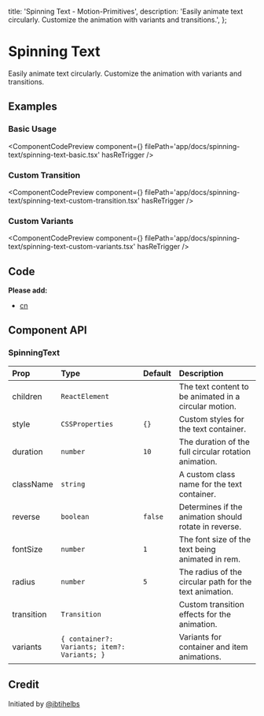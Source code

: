   title: 'Spinning Text - Motion-Primitives',
  description:
    'Easily animate text circularly. Customize the animation with variants and transitions.',
};


# Spinning Text

Easily animate text circularly. Customize the animation with variants and transitions.

## Examples

### Basic Usage

<ComponentCodePreview
  component={<SpinningTextBasic />}
  filePath='app/docs/spinning-text/spinning-text-basic.tsx'
  hasReTrigger
/>

### Custom Transition

<ComponentCodePreview
  component={<SpinningTextCustomTransition />}
  filePath='app/docs/spinning-text/spinning-text-custom-transition.tsx'
  hasReTrigger
/>

### Custom Variants

<ComponentCodePreview
  component={<SpinningTextCustomVariants />}
  filePath='app/docs/spinning-text/spinning-text-custom-variants.tsx'
  hasReTrigger
/>

## Code

<CodeBlock filePath='components/core/spinning-text.tsx' />

**Please add:**

- [cn](https://github.com/ibelick/motion-primitives/blob/main/lib/utils.ts)

## Component API

### SpinningText

| Prop       | Type                                         | Default | Description                                             |
| :--------- | :------------------------------------------- | :------ | :------------------------------------------------------ |
| children   | `ReactElement`                               |         | The text content to be animated in a circular motion.   |
| style      | `CSSProperties`                              | `{}`    | Custom styles for the text container.                   |
| duration   | `number`                                     | `10`    | The duration of the full circular rotation animation.   |
| className  | `string`                                     |         | A custom class name for the text container.             |
| reverse    | `boolean`                                    | `false` | Determines if the animation should rotate in reverse.   |
| fontSize   | `number`                                     | `1`     | The font size of the text being animated in rem.        |
| radius     | `number`                                     | `5`     | The radius of the circular path for the text animation. |
| transition | `Transition`                                 |         | Custom transition effects for the animation.            |
| variants   | `{ container?: Variants; item?: Variants; }` |         | Variants for container and item animations.             |

## Credit

Initiated by [@ibtihelbs](https://github.com/ibtihelbs)
